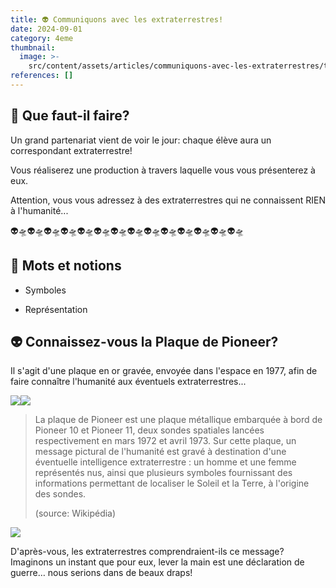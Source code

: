 ```yaml
---
title: 👽 Communiquons avec les extraterrestres!
date: 2024-09-01
category: 4eme
thumbnail:
  image: >-
    src/content/assets/articles/communiquons-avec-les-extraterrestres/thumbnail/image.webp
references: []
---
```

## 🧐 Que faut-il faire?

Un grand partenariat vient de voir le jour: chaque élève aura un correspondant extraterrestre!&#x20;

Vous réaliserez une production à travers laquelle vous vous présenterez à eux.

Attention, vous vous adressez à des extraterrestres qui ne connaissent RIEN à l'humanité...

👽🛸👽🛸👽🛸👽🛸👽🛸👽🛸👽🛸👽🛸👽🛸👽🛸👽🛸👽🛸👽🛸👽🛸

## 📘 Mots et notions

* Symboles

- Représentation

## **👽 Connaissez-vous la Plaque de Pioneer?**&#x20;

Il s'agit d'une plaque en or gravée, envoyée dans l'espace en 1977, afin de faire connaître l'humanité aux éventuels extraterrestres...

![](src/content/assets/articles/communiquons-avec-les-extraterrestres/Pioneer_plaque.svg.png)![](src/content/assets/articles/communiquons-avec-les-extraterrestres/GPN-2000-001621-x.jpg)

> La plaque de Pioneer est une plaque métallique embarquée à bord de Pioneer 10 et Pioneer 11, deux sondes spatiales lancées respectivement en mars 1972 et avril 1973. Sur cette plaque, un message pictural de l'humanité est gravé à destination d'une éventuelle intelligence extraterrestre : un homme et une femme représentés nus, ainsi que plusieurs symboles fournissant des informations permettant de localiser le Soleil et la Terre, à l'origine des sondes.
>
> (source: Wikipédia)

![](src/content/assets/articles/communiquons-avec-les-extraterrestres/800px-Pioneer11.jpg)

D'après-vous, les extraterrestres comprendraient-ils ce message? Imaginons un instant que pour eux, lever la main est une déclaration de guerre… nous serions dans de beaux draps!
